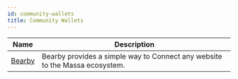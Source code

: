 ```yaml
---
id: community-wallets
title: Community Wallets
---
```


| Name | Description |
| ---- | ----------- |
| [Bearby](https://bearby.io/) | Bearby provides a simple way to Connect any website to the Massa ecosystem. |
